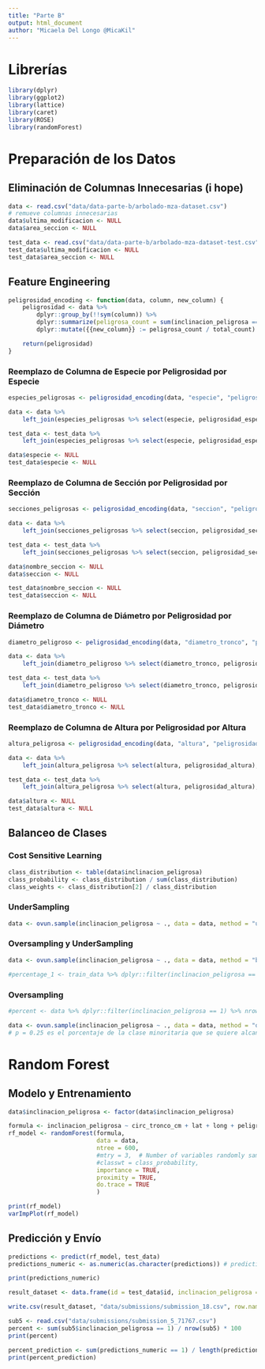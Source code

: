 ```yaml
---
title: "Parte B"
output: html_document
author: "Micaela Del Longo @MicaKil"
---
```


# Librerías

```r
library(dplyr)
library(ggplot2)
library(lattice)
library(caret)
library(ROSE)
library(randomForest)
```


# Preparación de los Datos

## Eliminación de Columnas Innecesarias (i hope)

```r
data <- read.csv("data/data-parte-b/arbolado-mza-dataset.csv")
# remueve columnas innecesarias
data$ultima_modificacion <- NULL
data$area_seccion <- NULL

test_data <- read.csv("data/data-parte-b/arbolado-mza-dataset-test.csv")
test_data$ultima_modificacion <- NULL
test_data$area_seccion <- NULL
```

## Feature Engineering

```r
peligrosidad_encoding <- function(data, column, new_column) {
    peligrosidad <- data %>%
        dplyr::group_by(!!sym(column)) %>%
        dplyr::summarize(peligrosa_count = sum(inclinacion_peligrosa == 1), total_count = n()) %>%
        dplyr::mutate({{new_column}} := peligrosa_count / total_count)

    return(peligrosidad)
}
```

### Reemplazo de Columna de Especie por Peligrosidad por Especie

```r
especies_peligrosas <- peligrosidad_encoding(data, "especie", "peligrosidad_especie")

data <- data %>%
    left_join(especies_peligrosas %>% select(especie, peligrosidad_especie), by = "especie")

test_data <- test_data %>%
    left_join(especies_peligrosas %>% select(especie, peligrosidad_especie), by = "especie")

data$especie <- NULL
test_data$especie <- NULL
```

### Reemplazo de Columna de Sección por Peligrosidad por Sección

```r
secciones_peligrosas <- peligrosidad_encoding(data, "seccion", "peligrosidad_seccion")

data <- data %>%
	left_join(secciones_peligrosas %>% select(seccion, peligrosidad_seccion), by = "seccion")

test_data <- test_data %>%
	left_join(secciones_peligrosas %>% select(seccion, peligrosidad_seccion), by = "seccion")

data$nombre_seccion <- NULL
data$seccion <- NULL

test_data$nombre_seccion <- NULL
test_data$seccion <- NULL
```

### Reemplazo de Columna de Diámetro por Peligrosidad por Diámetro

```r
diametro_peligroso <- peligrosidad_encoding(data, "diametro_tronco", "peligrosidad_diametro")

data <- data %>%
	left_join(diametro_peligroso %>% select(diametro_tronco, peligrosidad_diametro), by = "diametro_tronco")

test_data <- test_data %>%
	left_join(diametro_peligroso %>% select(diametro_tronco, peligrosidad_diametro), by = "diametro_tronco")

data$diametro_tronco <- NULL
test_data$diametro_tronco <- NULL
```

### Reemplazo de Columna de Altura por Peligrosidad por Altura

```r
altura_peligrosa <- peligrosidad_encoding(data, "altura", "peligrosidad_altura")

data <- data %>%
	left_join(altura_peligrosa %>% select(altura, peligrosidad_altura), by = "altura")

test_data <- test_data %>%
	left_join(altura_peligrosa %>% select(altura, peligrosidad_altura), by = "altura")

data$altura <- NULL
test_data$altura <- NULL
```

## Balanceo de Clases

### Cost Sensitive Learning

```r
class_distribution <- table(data$inclinacion_peligrosa)
class_probability <- class_distribution / sum(class_distribution)
class_weights <- class_distribution[2] / class_distribution
```

### UnderSampling

```r
data <- ovun.sample(inclinacion_peligrosa ~ ., data = data, method = "under", seed = 2023)$data  # default p = 0.5
```

### Oversampling y UnderSampling

```r
data <- ovun.sample(inclinacion_peligrosa ~ ., data = data, method = "both", seed = 2023)$data

#percentage_1 <- train_data %>% dplyr::filter(inclinacion_peligrosa == 1) %>% nrow() / nrow(train_data) * 100
```

### Oversampling

```r
#percent <- data %>% dplyr::filter(inclinacion_peligrosa == 1) %>% nrow() / nrow(data) * 100

data <- ovun.sample(inclinacion_peligrosa ~ ., data = data, method = "over", p = 0.25, seed = 2023)$data
# p = 0.25 es el porcentaje de la clase minoritaria que se quiere alcanzar
```

# Random Forest

## Modelo y Entrenamiento

```r
data$inclinacion_peligrosa <- factor(data$inclinacion_peligrosa)

formula <- inclinacion_peligrosa ~ circ_tronco_cm + lat + long + peligrosidad_especie + peligrosidad_diametro + peligrosidad_altura + peligrosidad_seccion
rf_model <- randomForest(formula,
                         data = data,
                         ntree = 600,
                         #mtry = 3,  # Number of variables randomly sampled at each split. Default values: for classification sqrt(p) and regression p/3
                         #classwt = class_probability,
                         importance = TRUE,
                         proximity = TRUE,
                         do.trace = TRUE
                         )
```

```r
print(rf_model)
varImpPlot(rf_model)
```

## Predicción y Envío

```r
predictions <- predict(rf_model, test_data)
predictions_numeric <- as.numeric(as.character(predictions)) # predictions es un factor, hay que pasarlo a numeric

print(predictions_numeric)
```

```r
result_dataset <- data.frame(id = test_data$id, inclinacion_peligrosa = predictions_numeric)

write.csv(result_dataset, "data/submissions/submission_18.csv", row.names = FALSE)
```


```r
sub5 <- read.csv("data/submissions/submission_5_71767.csv")
percent <- sum(sub5$inclinacion_peligrosa == 1) / nrow(sub5) * 100
print(percent)

percent_prediction <- sum(predictions_numeric == 1) / length(predictions_numeric) * 100
print(percent_prediction)
```
